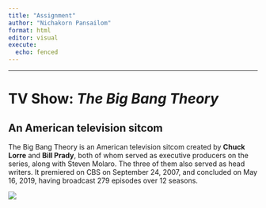 ```yaml
---
title: "Assignment"
author: "Nichakorn Pansailom"
format: html
editor: visual
execute:
  echo: fenced
---
```



------------------------------------------------------------------------

# TV Show: *The Big Bang Theory*

## An American television sitcom 

The Big Bang Theory is an American television sitcom created by **Chuck Lorre** and **Bill Prady**, both of whom served as executive producers on the series, along with Steven Molaro. The three of them also served as head writers. It premiered on CBS on September 24, 2007, and concluded on May 16, 2019, having broadcast 279 episodes over 12 seasons.


![](https://upload.wikimedia.org/wikipedia/en/7/7b/The_Big_Bang_Theory_%28Official_Title_Card%29.png)